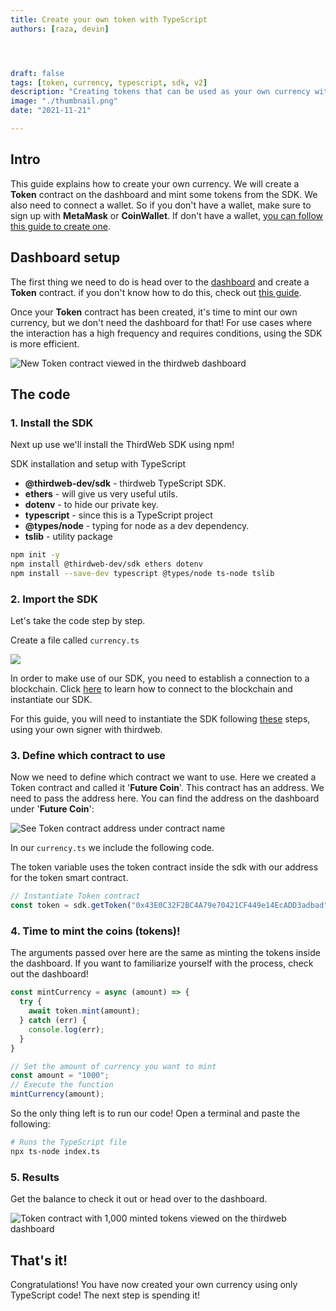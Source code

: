 ```yaml
---
title: Create your own token with TypeScript
authors: [raza, devin]




draft: false
tags: [token, currency, typescript, sdk, v2]
description: "Creating tokens that can be used as your own currency with the thirdweb TypeScript SDK"
image: "./thumbnail.png"
date: "2021-11-21"

---
```


## Intro

This guide explains how to create your own currency. We will create a **Token** contract on the dashboard and mint some tokens from the SDK. We also need to connect a wallet. So if you don't have a wallet, make sure to sign up with **MetaMask** or **CoinWallet**. If don't have a wallet, [you can follow this guide to create one](/guides/create-a-metamask-wallet).

## Dashboard setup

The first thing we need to do is head over to the [dashboard](https://thirdweb.com/dashboard) and create a **Token** contract. if you don't know how to do this, check out [this guide](/learn/introduction).

Once your **Token** contract has been created, it's time to mint our own currency, but we don't need the dashboard for that! For use cases where the interaction has a high frequency and requires conditions, using the SDK is more efficient.

![New Token contract viewed in the thirdweb dashboard](./token-contract-dashboard-view.png)

## The code

### 1. Install the SDK

Next up use we'll install the ThirdWeb SDK using npm!

SDK installation and setup with TypeScript

- **@thirdweb-dev/sdk** - thirdweb TypeScript SDK.
- **ethers** - will give us very useful utils.
- **dotenv** - to hide our private key.
- **typescript** - since this is a TypeScript project
- **@types/node** - typing for node as a dev dependency.
- **tslib** - utility package

```bash
npm init -y
npm install @thirdweb-dev/sdk ethers dotenv 
npm install --save-dev typescript @types/node ts-node tslib
```

### 2. Import the SDK

Let's take the code step by step.

Create a file called `currency.ts`

![](./18_ts_file.png)

In order to make use of our SDK, you need to establish a connection to a blockchain.
Click [here](/learn-thirdweb/connect-to-blockchain) to learn how to connect to the blockchain and instantiate our SDK.

For this guide, you will need to instantiate the SDK following [these](/learn-thirdweb/connect-to-blockchain#using-your-own-signer-with-thirdweb) steps, using your own signer with thirdweb.

### 3. Define which contract to use

Now we need to define which contract we want to use. Here we created a Token contract and called it '**Future Coin**'. This contract has an address. We need to pass the address here. You can find the address on the dashboard under '**Future Coin**':

![See Token contract address under contract name](./token-contract-dashboard-view.png)

In our `currency.ts` we include the following code.

The token variable uses the token contract inside the sdk with our address for the token smart contract.

```tsx:currency.ts
// Instantiate Token contract
const token = sdk.getToken("0x43E0C32F2BC4A79e70421CF449e14EcADD3adbad");
```

### 4. Time to mint the coins (tokens)!

The arguments passed over here are the same as minting the tokens inside the dashboard. If you want to familiarize yourself with the process, check out the dashboard!

```tsx:currency.ts
const mintCurrency = async (amount) => {
  try {
    await token.mint(amount);
  } catch (err) {
    console.log(err);
  }
}

// Set the amount of currency you want to mint
const amount = "1000";
// Execute the function
mintCurrency(amount);
```

So the only thing left is to run our code! Open a terminal and paste the following:

```bash
# Runs the TypeScript file
npx ts-node index.ts
```

### 5. Results

Get the balance to check it out or head over to the dashboard.

![Token contract with 1,000 minted tokens viewed on the thirdweb dashboard](./token-contract-dashboard-view-with-tokens.png)

## That's it!

Congratulations! You have now created your own currency using only TypeScript code! The next step is spending it!
